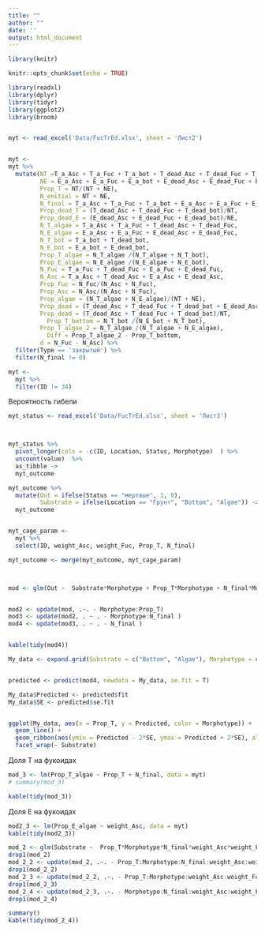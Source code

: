 ```yaml
---
title: ""
author: ""
date: ''
output: html_document
---
```


```r
library(knitr)

knitr::opts_chunk$set(echo = TRUE)
```

```r
library(readxl)
library(dplyr)
library(tidyr)
library(ggplot2)
library(broom)


myt <- read_excel('Data/FucTrEd.xlsx', sheet = 'Лист2')


myt <-
myt %>% 
  mutate(NT =T_a_Asc + T_a_Fuc + T_a_bot + T_dead_Asc + T_dead_Fuc + T_dead_bot, 
         NE = E_a_Asc + E_a_Fuc + E_a_bot + E_dead_Asc + E_dead_Fuc + E_dead_bot,
         Prop_T = NT/(NT + NE),
         N_enitial = NT + NE,
         N_final = T_a_Asc + T_a_Fuc + T_a_bot + E_a_Asc + E_a_Fuc + E_a_bot,
         Prop_dead_T = (T_dead_Asc + T_dead_Fuc + T_dead_bot)/NT,
         Prop_dead_E = (E_dead_Asc + E_dead_Fuc + E_dead_bot)/NE,
         N_T_algae = T_a_Asc + T_a_Fuc + T_dead_Asc + T_dead_Fuc,
         N_E_algae = E_a_Asc + E_a_Fuc + E_dead_Asc + E_dead_Fuc,
         N_T_bot = T_a_bot + T_dead_bot,
         N_E_bot = E_a_bot + E_dead_bot,
         Prop_T_algae = N_T_algae /(N_T_algae + N_T_bot),
         Prop_E_algae = N_E_algae /(N_E_algae + N_E_bot),
         N_Fuc = T_a_Fuc + T_dead_Fuc + E_a_Fuc + E_dead_Fuc,
         N_Asc = T_a_Asc + T_dead_Asc + E_a_Asc + E_dead_Asc,
         Prop_Fuc = N_Fuc/(N_Asc + N_Fuc),
         Prop_Asc = N_Asc/(N_Asc + N_Fuc),
         Prop_algae = (N_T_algae + N_E_algae)/(NT + NE),
         Prop_dead = (T_dead_Asc + T_dead_Fuc + T_dead_bot + E_dead_Asc + E_dead_Fuc + E_dead_bot)/(NT + NE),
         Prop_dead = (T_dead_Asc + T_dead_Fuc + T_dead_bot)/NT,
           Prop_T_bottom = N_T_bot /(N_E_bot + N_T_bot),
         Prop_T_algae_2 = N_T_algae /(N_T_algae + N_E_algae),
           Diff = Prop_T_algae_2 - Prop_T_bottom,
         d = N_Fuc - N_Asc) %>% 
  filter(Type == 'закрытый') %>% 
  filter(N_final != 0)

myt <-
  myt %>% 
  filter(ID != 34)


```


Вероятность гибели
```r


myt_status <- read_excel('Data/FucTrEd.xlsx', sheet = 'Лист3')



myt_status %>% 
  pivot_longer(cols = -c(ID, Location, Status, Morphotype)  ) %>%
  uncount(value)  %>%
  as_tibble ->
  myt_outcome

myt_outcome %>%
  mutate(Out = ifelse(Status == "мертвые", 1, 0),
         Substrate = ifelse(Location == "Грунт", "Bottom", "Algae")) ->
  myt_outcome


myt_cage_param <- 
  myt %>% 
  select(ID, weight_Asc, weight_Fuc, Prop_T, N_final)

myt_outcome <- merge(myt_outcome, myt_cage_param)



mod <- glm(Out ~  Substrate*Morphotype + Prop_T*Morphotype + N_final*Morphotype, data = myt_outcome )


mod2 <- update(mod, .~. - Morphotype:Prop_T)
mod3 <- update(mod2, . ~ . - Morphotype:N_final )
mod4 <- update(mod3, . ~ . - N_final )


kable(tidy(mod4))

My_data <- expand.grid(Substrate = c("Bottom", "Algae"), Morphotype = c("T", "E"), Prop_T = seq(min(myt_outcome$Prop_T), max(myt_outcome$Prop_T), length.out = 20))


predicted <- predict(mod4, newdata = My_data, se.fit = T)

My_data$Predicted <- predicted$fit
My_data$SE <- predicted$se.fit



```



```r
ggplot(My_data, aes(x = Prop_T, y = Predicted, color = Morphotype)) +
  geom_line() +
  geom_ribbon(aes(ymin = Predicted - 2*SE, ymax = Predicted + 2*SE), alpha = 0.2)+
  facet_wrap(~ Substrate)
```




Доля Т на фукоидах
```r
mod_3 <- lm(Prop_T_algae ~ Prop_T + N_final, data = myt)
# summary(mod_3)

kable(tidy(mod_3))
```

Доля Е на фукоидах
```r
mod2_3 <- lm(Prop_E_algae ~ weight_Asc, data = myt) 
kable(tidy(mod2_3))
```


```r
mod_2 <- glm(Substrate ~  Prop_T*Morphotype*N_final*weight_Asc*weight_Fuc, data = myt_outcome_1 )
drop1(mod_2)
mod_2_2 <- update(mod_2, .~. - Prop_T:Morphotype:N_final:weight_Asc:weight_Fuc)
drop1(mod_2_2)
mod_2_3 <- update(mod_2_2, .~. - Prop_T:Morphotype:weight_Asc:weight_Fuc)
drop1(mod_2_3)
mod_2_4 <- update(mod_2_3, .~. - Morphotype:N_final:weight_Asc:weight_Fuc)
drop1(mod_2_4)

summary()
kable(tidy(mod_2_4))
```
